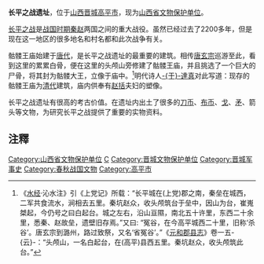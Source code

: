 {{文物保护单位
| 级别   = 省级
| 省区市 = 山西省
| 图片   = 
| 名称   = 长平之战遗址
| 编号   = 
| 分类   = 古遗址
| 时代   = [[战国|战国]]
| 所在   = [[山西省|山西省]][[高平市|高平市]]
| 登录   = 1986年
}}
'''长平之战遗址'''，位于[[山西|山西]][[晋城市|晋城]][[高平市|高平市]]，现为[[山西省文物保护单位|山西省文物保护单位]]。

[[长平之战|长平之战]]是[[战国时期|战国时期]][[秦國|秦]][[趙國|赵]]两国之间的重大战役。虽然已经过去了2200多年，但是现在这一地区的很多地名和村名都和此次战争有关。

骷髅王庙始建于[[唐代|唐代]]，是长平之战遗址的最重要的建筑。相传[[唐玄宗|唐玄宗]]巡游至此，看到这里的累累白骨，便在这里的头颅山旁修建了骷髅王庙，并且挑选了一个巨大的尸骨，将其封为骷髅大王，立像于庙中。<ref>《[[水经|水经]]·沁水注》引《上党记》所载：“长平城在(上党)郡之南，秦垒在城西，二军共食流水，涧相去五里。秦坑赵众，收头颅筑台于垒中，因山为台，崔嵬桀起，今仍号之曰白起台。城之左右，沿山亘隰，南北五十许里，东西二十余里，悉秦、赵故垒，遗壁旧存焉。”又曰: “冤谷，在今高平城西二十里，旧称‘杀谷’。唐玄宗到潞州，路过致祭，又名‘省冤谷’。”《[[元和郡县志|元和郡县志]]》卷一五-{云}-：“头颅山，一名白起台，在(高平)县西五里。秦坑赵众，收头颅筑此台。”</ref>明代诗人[[于達真|-{于}-達真]]对此写道：{{quotation|此地由来是战场，平沙漠漠野苍苍。<br />恒多风雨幽魂泣，如在英灵古庙荒。<br />赵将空余千载恨，秦兵何意再传亡？<br />居然词宇劳瞻拜，不信骷髅亦有王。}}现存的骷髅王庙为[[清代|清代]]建筑，庙内供奉有[[赵括|赵括]]夫妇的塑像。

长平之战遗址有很高的考古价值。在遗址内出土了很多的[[刀币|刀币]]、[[布币|布币]]、[[戈|戈]]、[[矛|矛]]、箭头等文物，为研究长平之战提供了重要的实物资料。

==注釋==
{{reflist}}

{{晋城市境内的山西省文物保护单位}}
[[Category:山西省文物保护单位|Category:山西省文物保护单位]]
[[Category:山西考古遗址|C]]
[[Category:晋城文物保护单位|Category:晋城文物保护单位]]
[[Category:晋城军事史|Category:晋城军事史]]
[[Category:春秋战国文物|Category:春秋战国文物]]
[[Category:高平市|Category:高平市]]